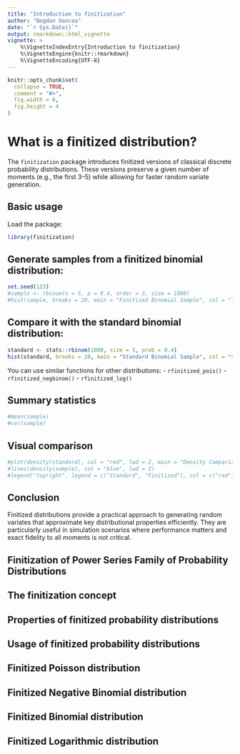 ```yaml
---
title: "Introduction to finitization"
author: "Bogdan Oancea"
date: "`r Sys.Date()`"
output: rmarkdown::html_vignette
vignette: >
    %\VignetteIndexEntry{Introduction to finitization}
    %\VignetteEngine{knitr::rmarkdown}
    %\VignetteEncoding{UTF-8}
---
```


```r
knitr::opts_chunk$set(
  collapse = TRUE,
  comment = "#>",
  fig.width = 6,
  fig.height = 4
)
```

# What is a finitized distribution?

The `finitization` package introduces finitized versions of classical discrete probability distributions.
These versions preserve a given number of moments (e.g., the first 3–5) while allowing for faster random variate generation.

## Basic usage

Load the package:

```r
library(finitization)
```

## Generate samples from a finitized binomial distribution:

```r
set.seed(123)
#sample <- rbinom(n = 5, p = 0.4, order = 3, size = 1000)
#hist(sample, breaks = 20, main = "Finitized Binomial Sample", col = "lightblue")
```

## Compare it with the standard binomial distribution:

```r
standard <- stats::rbinom(1000, size = 5, prob = 0.4)
hist(standard, breaks = 20, main = "Standard Binomial Sample", col = "salmon")
```

You can use similar functions for other distributions:
- `rfinitized_pois()`
- `rfinitized_negbinom()`
- `rfinitized_log()`

## Summary statistics

```r
#mean(sample)
#var(sample)
```

## Visual comparison

```r
#plot(density(standard), col = "red", lwd = 2, main = "Density Comparison")
#lines(density(sample), col = "blue", lwd = 2)
#legend("topright", legend = c("Standard", "Finitized"), col = c("red", "blue"), lwd = 2)
```

## Conclusion

Finitized distributions provide a practical approach to generating random variates that approximate key distributional properties efficiently. They are particularly useful in simulation scenarios where performance matters and exact fidelity to all moments is not critical.


## Finitization of Power Series Family of Probability Distributions

## The finitization concept

## Properties of finitized probability distributions

## Usage of finitized probability distributions

## Finitized Poisson distribution

## Finitized Negative Binomial distribution

## Finitized Binomial distribution

## Finitized Logarithmic distribution


